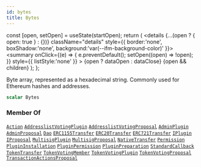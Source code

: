 ```yaml
---
id: bytes
title: Bytes
---
```









  const [open, setOpen] = useState(startOpen);
  return (
    <details {...(open ? { open: true } : {})} className="details" style={{ border:'none', boxShadow:'none', background:'var(--ifm-background-color)' }}>
      <summary
        onClick={(e) => {
          e.preventDefault();
          setOpen((open) => !open);
        }}
        style={{ listStyle:'none' }}
      >
      {open ? dataOpen : dataClose}
      </summary>
      {open && children}
    </details>
  );
};








 Byte array, represented as a hexadecimal string. Commonly used for Ethereum hashes and addresses. 


```graphql
scalar Bytes
```








### Member Of

[`Action`](/docs/next/subgraph/reference-guide/objects/action)  <Badge class="badge badge--secondary" text="object"/><Bullet />[`AddresslistVotingPlugin`](/docs/next/subgraph/reference-guide/objects/addresslist-voting-plugin)  <Badge class="badge badge--secondary" text="object"/><Bullet />[`AddresslistVotingProposal`](/docs/next/subgraph/reference-guide/objects/addresslist-voting-proposal)  <Badge class="badge badge--secondary" text="object"/><Bullet />[`AdminPlugin`](/docs/next/subgraph/reference-guide/objects/admin-plugin)  <Badge class="badge badge--secondary" text="object"/><Bullet />[`AdminProposal`](/docs/next/subgraph/reference-guide/objects/admin-proposal)  <Badge class="badge badge--secondary" text="object"/><Bullet />[`Dao`](/docs/next/subgraph/reference-guide/objects/dao)  <Badge class="badge badge--secondary" text="object"/><Bullet />[`ERC1155Transfer`](/docs/next/subgraph/reference-guide/objects/erc1155-transfer)  <Badge class="badge badge--secondary" text="object"/><Bullet />[`ERC20Transfer`](/docs/next/subgraph/reference-guide/objects/erc20-transfer)  <Badge class="badge badge--secondary" text="object"/><Bullet />[`ERC721Transfer`](/docs/next/subgraph/reference-guide/objects/erc721-transfer)  <Badge class="badge badge--secondary" text="object"/><Bullet />[`IPlugin`](/docs/next/subgraph/reference-guide/interfaces/iplugin)  <Badge class="badge badge--secondary" text="interface"/><Bullet />[`IProposal`](/docs/next/subgraph/reference-guide/interfaces/iproposal)  <Badge class="badge badge--secondary" text="interface"/><Bullet />[`MultisigPlugin`](/docs/next/subgraph/reference-guide/objects/multisig-plugin)  <Badge class="badge badge--secondary" text="object"/><Bullet />[`MultisigProposal`](/docs/next/subgraph/reference-guide/objects/multisig-proposal)  <Badge class="badge badge--secondary" text="object"/><Bullet />[`NativeTransfer`](/docs/next/subgraph/reference-guide/objects/native-transfer)  <Badge class="badge badge--secondary" text="object"/><Bullet />[`Permission`](/docs/next/subgraph/reference-guide/objects/permission)  <Badge class="badge badge--secondary" text="object"/><Bullet />[`PluginInstallation`](/docs/next/subgraph/reference-guide/objects/plugin-installation)  <Badge class="badge badge--secondary" text="object"/><Bullet />[`PluginPermission`](/docs/next/subgraph/reference-guide/objects/plugin-permission)  <Badge class="badge badge--secondary" text="object"/><Bullet />[`PluginPreparation`](/docs/next/subgraph/reference-guide/objects/plugin-preparation)  <Badge class="badge badge--secondary" text="object"/><Bullet />[`StandardCallback`](/docs/next/subgraph/reference-guide/objects/standard-callback)  <Badge class="badge badge--secondary" text="object"/><Bullet />[`TokenTransfer`](/docs/next/subgraph/reference-guide/interfaces/token-transfer)  <Badge class="badge badge--secondary" text="interface"/><Bullet />[`TokenVotingMember`](/docs/next/subgraph/reference-guide/objects/token-voting-member)  <Badge class="badge badge--secondary" text="object"/><Bullet />[`TokenVotingPlugin`](/docs/next/subgraph/reference-guide/objects/token-voting-plugin)  <Badge class="badge badge--secondary" text="object"/><Bullet />[`TokenVotingProposal`](/docs/next/subgraph/reference-guide/objects/token-voting-proposal)  <Badge class="badge badge--secondary" text="object"/><Bullet />[`TransactionActionsProposal`](/docs/next/subgraph/reference-guide/objects/transaction-actions-proposal)  <Badge class="badge badge--secondary" text="object"/>

